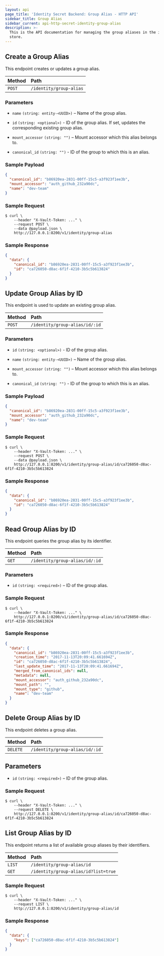 ```yaml
---
layout: api
page_title: 'Identity Secret Backend: Group Alias - HTTP API'
sidebar_title: Group Alias
sidebar_current: api-http-secret-identity-group-alias
description: >-
  This is the API documentation for managing the group aliases in the identity
  store.
---
```


## Create a Group Alias

This endpoint creates or updates a group alias.

| Method | Path                    |
| :----- | :---------------------- |
| `POST` | `/identity/group-alias` |

### Parameters

- `name` `(string: entity-<UUID>)` – Name of the group alias.

- `id` `(string: <optional>)` - ID of the group alias. If set, updates the
  corresponding existing group alias.

- `mount_accessor` `(string: "")` – Mount accessor which this alias belongs
  to.

- `canonical_id` `(string: "")` - ID of the group to which this is an alias.

### Sample Payload

```json
{
  "canonical_id": "b86920ea-2831-00ff-15c5-a3f923f1ee3b",
  "mount_accessor": "auth_github_232a90dc",
  "name": "dev-team"
}
```

### Sample Request

```
$ curl \
    --header "X-Vault-Token: ..." \
    --request POST \
    --data @payload.json \
    http://127.0.0.1:8200/v1/identity/group-alias
```

### Sample Response

```json
{
  "data": {
    "canonical_id": "b86920ea-2831-00ff-15c5-a3f923f1ee3b",
    "id": "ca726050-d8ac-6f1f-4210-3b5c5b613824"
  }
}
```

## Update Group Alias by ID

This endpoint is used to update an existing group alias.

| Method | Path                           |
| :----- | :----------------------------- |
| `POST` | `/identity/group-alias/id/:id` |

### Parameters

- `id` `(string: <optional>)` - ID of the group alias.

- `name` `(string: entity-<UUID>)` – Name of the group alias.

- `mount_accessor` `(string: "")` – Mount accessor which this alias belongs
  to.

- `canonical_id` `(string: "")` - ID of the group to which this is an alias.

### Sample Payload

```json
{
  "canonical_id": "b86920ea-2831-00ff-15c5-a3f923f1ee3b",
  "mount_accessor": "auth_github_232a90dc",
  "name": "dev-team"
}
```

### Sample Request

```
$ curl \
    --header "X-Vault-Token: ..." \
    --request POST \
    --data @payload.json \
    http://127.0.0.1:8200/v1/identity/group-alias/id/ca726050-d8ac-6f1f-4210-3b5c5b613824
```

### Sample Response

```json
{
  "data": {
    "canonical_id": "b86920ea-2831-00ff-15c5-a3f923f1ee3b",
    "id": "ca726050-d8ac-6f1f-4210-3b5c5b613824"
  }
}
```

## Read Group Alias by ID

This endpoint queries the group alias by its identifier.

| Method | Path                           |
| :----- | :----------------------------- |
| `GET`  | `/identity/group-alias/id/:id` |

### Parameters

- `id` `(string: <required>)` – ID of the group alias.

### Sample Request

```
$ curl \
    --header "X-Vault-Token: ..." \
    http://127.0.0.1:8200/v1/identity/group-alias/id/ca726050-d8ac-6f1f-4210-3b5c5b613824
```

### Sample Response

```json
{
  "data": {
    "canonical_id": "b86920ea-2831-00ff-15c5-a3f923f1ee3b",
    "creation_time": "2017-11-13T20:09:41.661694Z",
    "id": "ca726050-d8ac-6f1f-4210-3b5c5b613824",
    "last_update_time": "2017-11-13T20:09:41.661694Z",
    "merged_from_canonical_ids": null,
    "metadata": null,
    "mount_accessor": "auth_github_232a90dc",
    "mount_path": "",
    "mount_type": "github",
    "name": "dev-team"
  }
}
```

## Delete Group Alias by ID

This endpoint deletes a group alias.

| Method   | Path                           |
| :------- | :----------------------------- |
| `DELETE` | `/identity/group-alias/id/:id` |

## Parameters

- `id` `(string: <required>)` – ID of the group alias.

### Sample Request

```
$ curl \
    --header "X-Vault-Token: ..." \
    --request DELETE \
    http://127.0.0.1:8200/v1/identity/group-alias/id/ca726050-d8ac-6f1f-4210-3b5c5b613824
```

## List Group Alias by ID

This endpoint returns a list of available group aliases by their identifiers.

| Method | Path                                 |
| :----- | :----------------------------------- |
| `LIST` | `/identity/group-alias/id`           |
| `GET`  | `/identity/group-alias/id?list=true` |

### Sample Request

```
$ curl \
    --header "X-Vault-Token: ..." \
    --request LIST \
    http://127.0.0.1:8200/v1/identity/group-alias/id
```

### Sample Response

```json
{
  "data": {
    "keys": ["ca726050-d8ac-6f1f-4210-3b5c5b613824"]
  }
}
```
